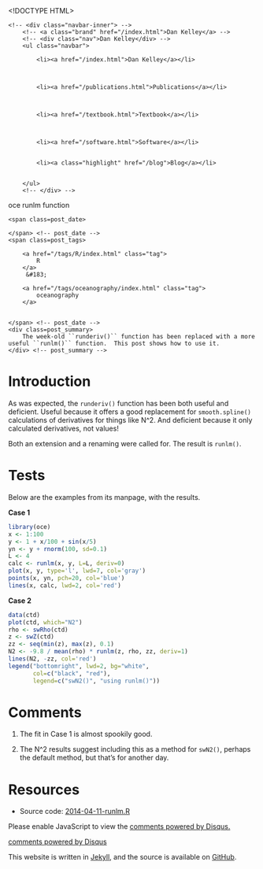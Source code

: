 <!DOCTYPE HTML>
<html>
<head>
<link rel='stylesheet' type='text/css' href='/css/syntax.css' />
<link rel='stylesheet' type='text/css' href='/css/style.css' />
<meta charset="UTF-8">
<title>oce runlm function</title>
</head>

<body>
<div class="navbar">
    <!-- <div class="navbar-inner"> -->
        <!-- <a class="brand" href="/index.html">Dan Kelley</a> -->
        <!-- <div class="nav">Dan Kelley</div> -->
        <ul class="navbar">
            
            <li><a href="/index.html">Dan Kelley</a></li>
            

            
            <li><a href="/publications.html">Publications</a></li>
            

            
            <li><a href="/textbook.html">Textbook</a></li>
            

            
            <li><a href="/software.html">Software</a></li>
            
            
            <li><a class="highlight" href="/blog">Blog</a></li>
            

        </ul>
        <!-- </div> -->
</div>

<div id="content">
    




<!-- <div class="span8"> -->

<div class=topnav>

<!-- | <a href='/blog'>Home</a> | -->

</div> <!-- topnav -->


<div class="page-header">

<div class=post_title>oce runlm function</div>
<!-- </div> --> <!-- span8 -->

<!-- <div class="span4"> -->

<div class=slug>
    <span class=post_date>
        
    </span> <!-- post_date -->
    <span class=post_tags>
        
        <a href="/tags/R/index.html" class="tag">
            R
        </a>
         &#183; 
        
        <a href="/tags/oceanography/index.html" class="tag">
            oceanography
        </a>
        
        
    </span> <!-- post_date -->
    <div class=post_summary>
        The week-old ``runderiv()`` function has been replaced with a more useful ``runlm()`` function.  This post shows how to use it.
    </div> <!-- post_summary -->
</div> <!-- slug ->

<!-- </div> -->
<!-- span4 -->
</div> <!-- page-header -->

# Introduction

As was expected, the ``runderiv()`` function has been both useful and deficient.  Useful because it offers a good replacement for ``smooth.spline()`` calculations of derivatives for things like N^2.  And deficient because it only calculated derivatives, not values!

Both an extension and a renaming were called for.  The result is ``runlm()``.

# Tests

Below are the examples from its manpage, with the results.

**Case 1**

```r
library(oce)
x <- 1:100
y <- 1 + x/100 + sin(x/5)
yn <- y + rnorm(100, sd=0.1)
L <- 4
calc <- runlm(x, y, L=L, deriv=0)
plot(x, y, type='l', lwd=7, col='gray')
points(x, yn, pch=20, col='blue')
lines(x, calc, lwd=2, col='red')
```
**Case 2**
```r
data(ctd)
plot(ctd, which="N2")
rho <- swRho(ctd)
z <- swZ(ctd)
zz <- seq(min(z), max(z), 0.1)
N2 <- -9.8 / mean(rho) * runlm(z, rho, zz, deriv=1)
lines(N2, -zz, col='red')
legend("bottomright", lwd=2, bg="white",
       col=c("black", "red"),
       legend=c("swN2()", "using runlm()"))
```

# Comments

1. The fit in Case 1 is almost spookily good.

2. The N^2 results suggest including this as a method for ``swN2()``, perhaps the default method, but that's for another day.

# Resources
* Source code: [2014-04-11-runlm.R](/assets/2014-02-11-runlm.R)


<div id="disqus_thread"></div>
<script type="text/javascript">
/* * * CONFIGURATION VARIABLES: EDIT BEFORE PASTING INTO YOUR WEBPAGE * * */
var disqus_shortname = 'dankelleydalhousie'; // required: replace example with your forum shortname

/* * * DON'T EDIT BELOW THIS LINE * * */
(function() {
 var dsq = document.createElement('script'); dsq.type = 'text/javascript'; dsq.async = true;
 dsq.src = '//' + disqus_shortname + '.disqus.com/embed.js';
 (document.getElementsByTagName('head')[0] || document.getElementsByTagName('body')[0]).appendChild(dsq);
 })();
</script>
<noscript>Please enable JavaScript to view the <a href="http://disqus.com/?ref_noscript">comments powered by Disqus.</a></noscript>
<a href="http://disqus.com" class="dsq-brlink">comments powered by <span class="logo-disqus">Disqus</span></a>


</div>

<p class="footnote">This website is written in <a
href="http://jekyllrb.com">Jekyll</a>, and the source is available on <a
href="https://github.com/dankelley/dankelley.github.io">GitHub</a>.</p>

</body>
</html>

